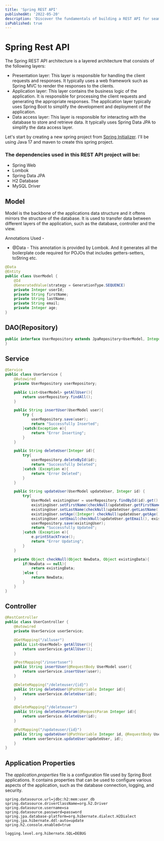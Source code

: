 ```yaml
---
title: 'Spring REST API'
publishedAt: '2022-05-20'
description: 'Discover the fundamentals of building a REST API for seamless CRUD Operations.'
isPublished: true
---
```


# Spring Rest API
<PostImage
  alt='Spring REST API Initializer'
  src='https://github.com/harsshhhgit/harsshhhgit.github.io/assets/93096721/275b7b6a-235b-4328-b168-a5cdf1f252fc'
  width={3757}
        height={563}
/>
The Spring REST API architecture is a layered architecture that consists of the following layers:
- Presentation layer: This layer is responsible for handling the client requests and responses. It typically uses a web framework such as Spring MVC to render the responses to the clients.
- Application layer: This layer contains the business logic of the application. It is responsible for processing the client requests and generating the appropriate responses. The application layer typically uses Spring Boot to simplify the development and deployment of the application.
- Data access layer: This layer is responsible for interacting with the database to store and retrieve data. It typically uses Spring Data JPA to simplify the data access layer.

Let's start by creating a new spring project from [Spring Initializer](start.spring.io). I'll be using Java 17 and maven to create this spring project. 
<PostImage
  alt='Spring REST API Initializer'
  src='https://github.com/harsshhhgit/harsshhhgit.github.io/assets/93096721/61ac37d3-f1fa-48af-8936-f7af82a112f9'
  width={1366}
  height={718}
/>
### The dependencies used in this REST API project will be:
- Spring Web
- Lombok
- Spring Data JPA
- H2 Database
- MySQL Driver

## Model
Model is the backbone of the applications data structure and it oftens mirrors the structure of the database. 
It is used to transfer data between different layers of the application, such as the database, controller and the view. 

Annotations Used -
- @Data - This annotation is provided by Lombok. And it generates all the boilerplate code required for POJOs that includes getters-setters, toString etc.

```java title="model/UserModel.java"
@Data
@Entity
public class UserModel {
    @Id
    @GeneratedValue(strategy = GenerationType.SEQUENCE)
    private Integer userId;
    private String firstName;
    private String lastName;
    private String email;
    private Integer age;
}
```

## DAO(Repository)

```java title="dao/UserRepository.java"
public interface UserRepository extends JpaRepository<UserModel, Integer> {
}
```

## Service

```java title="service/UserService.java"
@Service
public class UserService {
    @Autowired
    private UserRepository userRepository;

    public List<UserModel> getAllUser(){
        return userRepository.findAll();
    }

    public String insertUser(UserModel user){
        try {
            userRepository.save(user);
            return "Successfully Inserted";
        }catch(Exception e){
            return "Error Inserting";
        }
    }

    public String deleteUser(Integer id){
        try{
            userRepository.deleteById(id);
            return "Successfully Deleted";
        }catch (Exception e){
            return "Error Deleted";
        }
    }

    public String updateUser(UserModel updateUser, Integer id) {
        try{
            UserModel existingUser = userRepository.findById(id).get();
            existingUser.setFirstName(checkNull(updateUser.getFirstName(), existingUser.getFirstName()).toString());
            existingUser.setLastName(checkNull(updateUser.getLastName(), existingUser.getLastName()).toString());
            existingUser.setAge((Integer) checkNull(updateUser.getAge(), existingUser.getAge()));
            existingUser.setEmail(checkNull(updateUser.getEmail(), existingUser.getEmail()).toString());
            userRepository.save(existingUser);
            return "Successfully Updated";
        }catch (Exception e){
            e.printStackTrace();
            return "Error Updating";
        }
    }

    private Object checkNull(Object NewData, Object existingData){
        if(NewData == null){
            return existingData;
        }else {
            return NewData;
        }
    }
}
```

## Controller

```java title="controller/UserController.java"
@RestController
public class UserController {
    @Autowired
    private UserService userService;

    @GetMapping("/alluser")
    public List<UserModel> getAllUser(){
        return userService.getAllUser();
    }

    @PostMapping("/insertuser")
    public String insertUser(@RequestBody UserModel user){
        return userService.insertUser(user);
    }

    @DeleteMapping("/deleteuser/{id}")
    public String deleteUser(@PathVariable Integer id){
        return userService.deleteUser(id);
    }

    @DeleteMapping("/deleteuser")
    public String deleteUserParam(@RequestParam Integer id){
        return userService.deleteUser(id);
    }

    @PutMapping("/updateuser/{id}")
    public String updateUser(@PathVariable Integer id, @RequestBody UserModel updateUser){
        return userService.updateUser(updateUser, id);
    }
}
```

## Application Properties
The _application.properties_ file is a configuration file used by Spring Boot applications. It contains properties that can be used to configure various aspects of the application, such as the database connection, logging, and security.
```properties title="resources/application.properties"
spring.datasource.url=jdbc:h2:mem:user_db
spring.datasource.driverClassName=org.h2.Driver
spring.datasource.username=sa
spring.datasource.password=password
spring.jpa.database-platform=org.hibernate.dialect.H2Dialect
spring.jpa.hibernate.ddl-auto=update
spring.h2.console.enabled=true

logging.level.org.hibernate.SQL=DEBUG
```